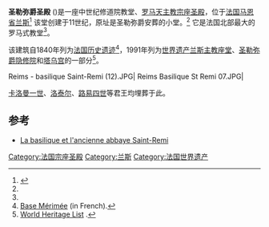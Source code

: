 {{noteTA|G1=法国地名}}
{{Infobox church
|denomination=[[罗马天主教|罗马天主教]]
|name=圣勒弥爵圣殿 
|native_name=Basilique Saint-Remi
|native_name_lang=fr
|image=West Façade of Basilique Saint-Rémi, Reims 140306 1.jpg
|img capt= 
|coordinates={{coord|49|14|35|N|04|02|31|E|display=inline,title}}
|location=[[兰斯|兰斯]]
|country=法国
|archdiocese=[[天主教兰斯总教区|天主教兰斯总教区]]
|embedded={{Infobox historic site
|embed=yes
|designation1=Monument historique
|designation1_date=1840
|designation1_number=PA00078785
|designation2          = WHS
|designation2_date     = 1991
|designation2_partof   = [[兰斯主教座堂|兰斯主教座堂]]、[[圣勒弥爵隐修院|圣勒弥爵隐修院]]和[[塔乌宫|塔乌宫]]
|designation2_number   = [https://whc.unesco.org/en/list/601-002 601-002]
|designation2_criteria = i, ii, iii
}}
}}
'''圣勒弥爵圣殿''' ({{lang-fr|Basilique Saint-Remi}})是一座中世纪修道院教堂、[[罗马天主教|罗马天主教]][[宗座圣殿|宗座圣殿]]，位于[[法国|法国]][[马恩省|马恩省]][[兰斯|兰斯]]<ref name="The National Geographic Traveler: France">{{Cite book|title=The National Geographic Traveler: France|url=https://books.google.com/books?id=AZfWAAAAMAAJ|access-date=2020-12-09|archive-date=2020-09-26|archive-url=https://web.archive.org/web/20200926083352/https://books.google.com/books?id=AZfWAAAAMAAJ|dead-url=no}}</ref> 该堂创建于11世纪，原址是圣勒弥爵安葬的小堂。<ref name="The National Geographic Traveler: France"/> 它是法国北部最大的罗马式教堂<ref name="The National Geographic Traveler: France"/>。

该建筑自1840年列为[[法国历史遗迹|法国历史遗迹]]<ref>[http://www2.culture.gouv.fr/public/mistral/dapamer_fr?ACTION=RETROUVER&FIELD_1=TOUT&VALUE_1=reims&FIELD_2=cmer1&VALUE_2=&FIELD_3=cmer6&VALUE_3=&FIELD_4=cmer2&VALUE_4=&FIELD_5=cmer3&VALUE_5=&FIELD_6=cmer4&VALUE_6=&FIELD_7=Appellation&VALUE_7=&FIELD_8=Date%20protection&VALUE_8=&NUMBER=5&GRP=1&REQ=%28%28reims%29%20%3aTOUT%20%29&USRNAME=nobody&USRPWD=4%24%2534P&SPEC=9&SYN=1&IMLY=&MAX1=1&MAX2=1&MAX3=50&DOM=MH Base Mérimée] (in French).</ref>，1991年列为[[世界遗产|世界遗产]][[兰斯主教座堂|兰斯主教座堂]]、[[圣勒弥爵隐修院|圣勒弥爵隐修院]]和[[塔乌宫|塔乌宫]]的一部分<ref>[https://whc.unesco.org/en/list/601-002 World Heritage List] {{Wayback|url=https://whc.unesco.org/en/list/601-002 |date=20210114011331 }}.</ref>。

<gallery>
Reims - basilique Saint-Remi (12).JPG|
Reims Basilique St Remi 07.JPG|
</gallery>
[[卡洛曼一世|卡洛曼一世]]、[[洛泰尔_(西法兰克国王)|洛泰尔]]、[[路易四世_(西法兰克)|路易四世]]等君王均埋葬于此。

==参考==
{{reflist}}
* [https://www.reims.fr/culture-patrimoine/reims-et-son-patrimoine/le-patrimoine-mondial/la-basilique-et-l-ancienne-abbaye-saint-remi-7496.html La basilique et l'ancienne abbaye Saint-Remi]
[[Category:法国宗座圣殿|Category:法国宗座圣殿]]
[[Category:兰斯|Category:兰斯]]
[[Category:法国世界遗产|Category:法国世界遗产]]